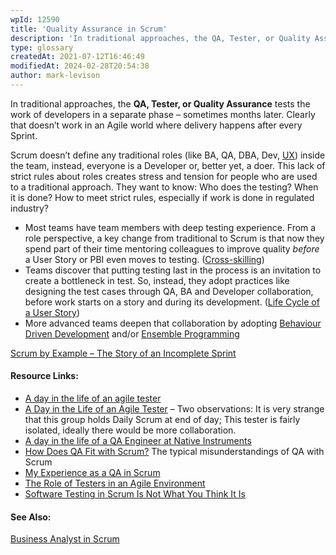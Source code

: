 ```yaml
---
wpId: 12590
title: 'Quality Assurance in Scrum'
description: 'In traditional approaches, the QA, Tester, or Quality Assurance tests the work of developers in a separate phase – sometimes months later. Clearly that doesn''t work in an Agile world where delivery happens after every Sprint. Scrum doesn''t define any traditional roles (like BA, QA, DBA, Dev, UX) inside the team, instead, everyone is a ...'
type: glossary
createdAt: 2021-07-12T16:46:49
modifiedAt: 2024-02-28T20:54:38
author: mark-levison
---
```



In traditional approaches, the **QA, Tester, or Quality Assurance** tests the work of developers in a separate phase – sometimes months later. Clearly that doesn’t work in an Agile world where delivery happens after every Sprint.

Scrum doesn’t define any traditional roles (like BA, QA, DBA, Dev, [UX](/glossary/agile-lean-ux)) inside the team, instead, everyone is a Developer or, better yet, a doer. This lack of strict rules about roles creates stress and tension for people who are used to a traditional approach. They want to know: Who does the testing? When it is done? How to meet strict rules, especially if work is done in regulated industry?

*   Most teams have team members with deep testing experience. From a role perspective, a key change from traditional to Scrum is that now they spend part of their time mentoring colleagues to improve quality _before_ a User Story or PBI even moves to testing. ([Cross-skilling](/blog/how-to-cross-skill-and-grow-t-shaped-team-members.html))
*   Teams discover that putting testing last in the process is an invitation to create a bottleneck in test. So, instead, they adopt practices like designing the test cases through QA, BA and Developer collaboration, before work starts on a story and during its development. ([Life Cycle of a User Story](/blog/lifecycle-of-a-user-story.html))
*   More advanced teams deepen that collaboration by adopting [Behaviour Driven Development](/glossary/behaviour-driven-development) and/or [Ensemble Programming](/glossary/ensemble-programming)

[Scrum by Example – The Story of an Incomplete Sprint](/blog/scrum-by-example-the-story-of-an-incomplete-sprint.html)

#### Resource Links:

*   [A day in the life of an agile tester](https://visible-quality.blogspot.com/2016/05/a-day-in-life-of-agile-tester.html)
*   [A Day in the Life of an Agile Tester](https://blog.gurock.com/agile-tester-work-life/) – Two observations: It is very strange that this group holds Daily Scrum at end of day; This tester is fairly isolated, ideally there would be more collaboration.
*   [A day in the life of a QA Engineer at Native Instruments](https://www.linkedin.com/pulse/day-life-qa-engineer-native-instruments-jessy-halison)
*   [How Does QA Fit with Scrum?](https://medium.com/serious-scrum/how-does-qa-fit-with-scrum-4a92f86bec5b) The typical misunderstandings of QA with Scrum
*   [My Experience as a QA in Scrum](https://www.infoq.com/articles/experience-qa-scrum/)
*   [The Role of Testers in an Agile Environment](https://www.stickyminds.com/article/role-testers-agile-environment)
*   [Software Testing in Scrum Is Not What You Think It Is](https://www.qamadness.com/software-testing-in-scrum/)

#### See Also:

[Business Analyst in Scrum](/glossary/business-analyst-in-scrum)